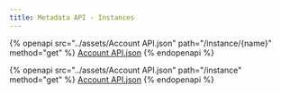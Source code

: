```yaml
---
title: Metadata API - Instances
---
```


{% openapi src="../assets/Account API.json" path="/instance/{name}" method="get" %}
[Account API.json](<../assets/Account API.json>)
{% endopenapi %}

{% openapi src="../assets/Account API.json" path="/instance" method="get" %}
[Account API.json](<../assets/Account API.json>)
{% endopenapi %}

